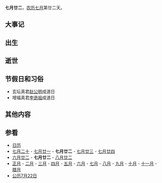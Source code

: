 {{Lunar07Calendar}}
'''七月廿二'''，[[农历|农历]][[七月_(农历)|七月]]第廿二天。

== 大事记 ==

== 出生 ==

== 逝世 ==

== 节假日和习俗 ==
*玄坛真君[[赵公明|赵公明]]成道日
*增福真君[[李诡祖|李诡祖]]成道日

== 其他内容 ==

== 参看 ==
*[[历史上的今天|日历]]
*[[七月二十|七月二十]] - [[七月廿一|七月廿一]] - '''七月廿二''' - [[七月廿三|七月廿三]] - [[七月廿四|七月廿四]]
*[[六月廿二|六月廿二]] - '''七月廿二''' - [[八月廿二|八月廿二]]
*[[正月|正月]] - [[二月_(农历)|二月]] - [[三月_(农历)|三月]] - [[四月_(农历)|四月]] - [[五月_(农历)|五月]] - [[六月_(农历)|六月]] - [[七月_(农历)|七月]] - [[八月_(农历)|八月]] - [[九月_(农历)|九月]] - [[十月_(农历)|十月]] - [[十一月_(农历)|十一月]] - [[腊月|腊月]]
*[[公历|公历]][[7月22日|7月22日]]
